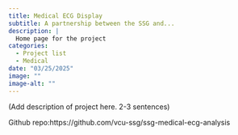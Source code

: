 ```yaml
---
title: Medical ECG Display
subtitle: A partnership between the SSG and...
description: |
  Home page for the project
categories:
  - Project list
  - Medical
date: "03/25/2025"
image: ""
image-alt: ""
---
```


(Add description of project here.  2-3 sentences)

Github repo:https://github.com/vcu-ssg/ssg-medical-ecg-analysis

